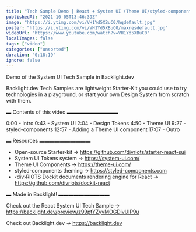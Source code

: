 ```yaml
---
title: "Tech Sample Demo | React + System UI (Theme UI/styled-components)"
publishedAt: "2021-10-05T13:46:39Z"
image: "https://i.ytimg.com/vi/VH1Yd5XBuC0/hqdefault.jpg"
poster: "https://i.ytimg.com/vi/VH1Yd5XBuC0/maxresdefault.jpg"
videoUrl: "https://www.youtube.com/watch?v=VH1Yd5XBuC0"
localImages: false
tags: ["video"]
categories: ["unsorted"]
duration: "0:18:19"
ignore: false
---
```

Demo of the System UI Tech Sample in Backlight.dev

Backlight.dev Tech Samples are lightweight Starter-Kit you could use to try technologies in a playground, or start your own Design System from scratch with them.

▬ Contents of this video ▬▬▬▬▬▬▬▬▬▬

0:00 - Intro
0:43 - System UI
2:04 - Design Tokens
4:50 - Theme UI
9:27 - styled-components
12:57 - Adding a Theme UI component
17:07 - Outro


▬ Resources ▬▬▬▬▬▬▬▬▬▬

- Open-source Starter-kit → https://github.com/divriots/starter-react-sui
- System UI Tokens system → https://system-ui.com/
- Theme UI Components → https://theme-ui.com/
- styled-components theming → https://styled-components.com
- ‹div›RIOTS Dockit documents rendering engine for React → https://github.com/divriots/dockit-react


▬ Made in Backlight! ▬▬▬▬▬▬▬▬▬▬

Check out the React System UI Tech Sample → https://backlight.dev/preview/z99ptYZyvMOGDivUlP9u

Check out Backlight.dev → https://backlight.dev
